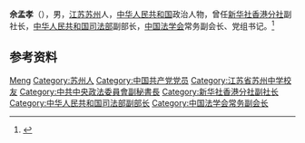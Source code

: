'''佘孟孝'''（{{bd|1931年|}}），男，[[江苏|江苏]][[苏州|苏州]]人，[[中华人民共和国|中华人民共和国]]政治人物，曾任[[新华社香港分社|新华社香港分社]]副社长，[[中华人民共和国司法部|中华人民共和国司法部]]副部长，[[中国法学会|中国法学会]]常务副会长、党组书记。<ref>{{Cite book|title=中华人民共和国职官志|author=何虎生, 李耀东, 向常福主编|publisher=中国社会出版社|year=2003|isbn=9787800883934|location=北京|pages=}}</ref>

== 参考资料 ==
{{reflist}}

{{中国人物小作品}}
{{Navboxes 
| title  = 佘孟孝在[[中国法学会|中国法学会]]的职务
| list1  =
{{中国法学会第三届理事会}}
{{中国法学会第四届理事会}}
}}

{{Authority control}}
{{DEFAULTSORT:She佘}}
[[Category:佘姓|Meng]]
[[Category:苏州人|Category:苏州人]]
[[Category:中国共产党党员|Category:中国共产党党员]]
[[Category:江苏省苏州中学校友|Category:江苏省苏州中学校友]]
[[Category:中共中央政法委員會副秘書長|Category:中共中央政法委員會副秘書長]]
[[Category:新华社香港分社副社长|Category:新华社香港分社副社长]]
[[Category:中华人民共和国司法部副部长|Category:中华人民共和国司法部副部长]]
[[Category:中国法学会常务副会长|Category:中国法学会常务副会长]]
